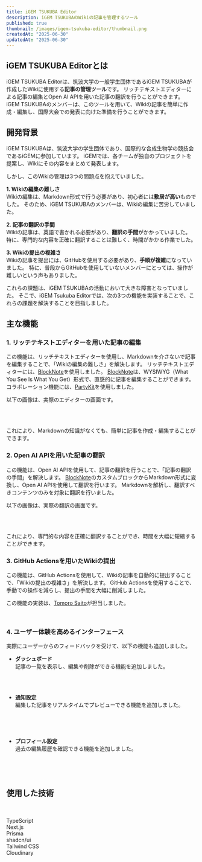 ```yaml
---
title: iGEM TSUKUBA Editor
description: iGEM TSUKUBAのWikiの記事を管理するツール
published: true
thumbnail: /images/igem-tsukuba-editor/thumbnail.png
createdAt: "2025-06-30"
updatedAt: "2025-06-30"
---
```


## iGEM TSUKUBA Editorとは

iGEM TSUKUBA Editorは、筑波大学の一般学生団体であるiGEM TSUKUBAが作成したWikiに使用する**記事の管理ツール**です。
リッチテキストエディターによる記事の編集とOpen AI APIを用いた記事の翻訳を行うことができます。
iGEM TSUKUBAのメンバーは、このツールを用いて、Wikiの記事を簡単に作成・編集し、国際大会での発表に向けた準備を行うことができます。

## 開発背景

iGEM TSUKUBAは、筑波大学の学生団体であり、国際的な合成生物学の競技会であるiGEMに参加しています。
iGEMでは、各チームが独自のプロジェクトを提案し、Wikiにその内容をまとめて発表します。

しかし、このWikiの管理は3つの問題点を抱えていました。

**1. Wikiの編集の難しさ** <br/>
Wikiの編集は、Markdown形式で行う必要があり、初心者には**敷居が高い**ものでした。
そのため、iGEM TSUKUBAのメンバーは、Wikiの編集に苦労していました。

**2. 記事の翻訳の手間** <br/>
Wikiの記事は、英語で書かれる必要があり、**翻訳の手間**がかかっていました。
特に、専門的な内容を正確に翻訳することは難しく、時間がかかる作業でした。

**3. Wikiの提出の複雑さ** <br/>
Wikiの記事を提出には、GitHubを使用する必要があり、**手順が複雑**になっていました。
特に、普段からGitHubを使用していないメンバーにとっては、操作が難しいという声もありました。

これらの課題は、iGEM TSUKUBAの活動において大きな障害となっていました。
そこで、iGEM Tsukuba Editorでは、次の3つの機能を実装することで、これらの課題を解決することを目指しました。

## 主な機能

### 1. リッチテキストエディターを用いた記事の編集

この機能は、リッチテキストエディターを使用し、Markdownを介さないで記事を編集することで、「Wikiの編集の難しさ」を解決します。
リッチテキストエディターには、[BlockNote](https://www.blocknotejs.org/)を使用しました。
[BlockNote](https://www.blocknotejs.org/)は、WYSIWYG（What You See Is What You Get）形式で、直感的に記事を編集することができます。
コラボレーション機能には、[PartyKit](https://www.partykit.io/)を使用しました。

以下の画像は、実際のエディターの画面です。

<br />

<Mockup title="editor" src="/images/igem-tsukuba-editor/editor.png" />

<br />

これにより、Markdownの知識がなくても、簡単に記事を作成・編集することができます。

### 2. Open AI APIを用いた記事の翻訳

この機能は、Open AI APIを使用して、記事の翻訳を行うことで、「記事の翻訳の手間」を解決します。
[BlockNote](https://www.blocknotejs.org/)のカスタムブロックからMarkdown形式に変換し、Open AI APIを使用して翻訳を行います。
Markdownを解析し、翻訳すべきコンテンツのみを対象に翻訳を行いました。

以下の画像は、実際の翻訳の画面です。

<br />

<Mockup title="translator" src="/images/igem-tsukuba-editor/translator.png" />

<br />

これにより、専門的な内容を正確に翻訳することができ、時間を大幅に短縮することができます。

### 3. GitHub Actionsを用いたWikiの提出

この機能は、GitHub Actionsを使用して、Wikiの記事を自動的に提出することで、「Wikiの提出の複雑さ」を解決します。
GitHub Actionsを使用することで、手動での操作を減らし、提出の手間を大幅に削減しました。

この機能の実装は、[Tomoro Saito](https://github.com/Tomoro0726)が担当しました。

<br />

### 4. ユーザー体験を高めるインターフェース

実際にユーザーからのフィードバックを受けて、以下の機能も追加しました。

- **ダッシュボード** <br/>
  記事の一覧を表示し、編集や削除ができる機能を追加しました。

  <br />

  <Mockup title="dashboard" src="/images/igem-tsukuba-editor/dashboard.png" />

  <br />

- **通知設定** <br/>
  編集した記事をリアルタイムでプレビューできる機能を追加しました。

  <br />

  <Mockup
    title="settings/notifications"
    src="/images/igem-tsukuba-editor/notifications.png"
  />

  <br />

- **プロフィール設定** <br/>
  過去の編集履歴を確認できる機能を追加しました。

  <br />

  <Mockup
    title="settings/profile"
    src="/images/igem-tsukuba-editor/profile.png"
  />

  <br />

## 使用した技術

<br />
<br />

<div className="grid grid-cols-3 gap-16 px-6 md:grid-cols-6 md:px-4">
  <div className="flex flex-col items-center space-y-2">
    <Icon name="typescript" className="size-16 dark:fill-white" />
    <span className="font-semibold whitespace-nowrap">TypeScript</span>
  </div>
  <div className="flex flex-col items-center space-y-2">
    <Icon name="nextdotjs" className="size-16 dark:fill-white" />
    <span className="font-semibold whitespace-nowrap">Next.js</span>
  </div>
  <div className="flex flex-col items-center space-y-2">
    <Icon name="prisma" className="size-16 dark:fill-white" />
    <span className="font-semibold whitespace-nowrap">Prisma</span>
  </div>
  <div className="flex flex-col items-center space-y-2">
    <Icon name="shadcnui" className="size-16 dark:fill-white" />
    <span className="font-semibold whitespace-nowrap">shadcn/ui</span>
  </div>
  <div className="flex flex-col items-center space-y-2">
    <Icon name="tailwindcss" className="size-16 dark:fill-white" />
    <span className="font-semibold whitespace-nowrap">Tailwind CSS</span>
  </div>
  <div className="flex flex-col items-center space-y-2">
    <Icon name="cloudinary" className="size-16 dark:fill-white" />
    <span className="font-semibold whitespace-nowrap">Cloudinary</span>
  </div>
</div>